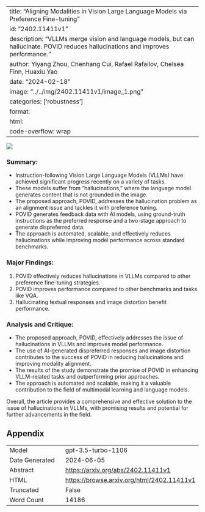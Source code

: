 
---
title: "Aligning Modalities in Vision Large Language Models via Preference Fine-tuning"
id: "2402.11411v1"
description: "VLLMs merge vision and language models, but can hallucinate. POVID reduces hallucinations and improves performance."
author: Yiyang Zhou, Chenhang Cui, Rafael Rafailov, Chelsea Finn, Huaxiu Yao
date: "2024-02-18"
image: "../../img/2402.11411v1/image_1.png"
categories: ['robustness']
format:
  html:
    code-overflow: wrap
---

![](../../img/2402.11411v1/image_1.png)

### Summary:
- Instruction-following Vision Large Language Models (VLLMs) have achieved significant progress recently on a variety of tasks.
- These models suffer from "hallucinations," where the language model generates content that is not grounded in the image.
- The proposed approach, POVID, addresses the hallucination problem as an alignment issue and tackles it with preference tuning.
- POVID generates feedback data with AI models, using ground-truth instructions as the preferred response and a two-stage approach to generate dispreferred data.
- The approach is automated, scalable, and effectively reduces hallucinations while improving model performance across standard benchmarks.

### Major Findings:
1. POVID effectively reduces hallucinations in VLLMs compared to other preference fine-tuning strategies.
2. POVID improves performance compared to other benchmarks and tasks like VQA.
3. Hallucinating textual responses and image distortion benefit performance.

### Analysis and Critique:
- The proposed approach, POVID, effectively addresses the issue of hallucinations in VLLMs and improves model performance.
- The use of AI-generated dispreferred responses and image distortion contributes to the success of POVID in reducing hallucinations and improving modality alignment.
- The results of the study demonstrate the promise of POVID in enhancing VLLM-related tasks and outperforming prior approaches.
- The approach is automated and scalable, making it a valuable contribution to the field of multimodal learning and language models.

Overall, the article provides a comprehensive and effective solution to the issue of hallucinations in VLLMs, with promising results and potential for further advancements in the field.

## Appendix

|          |          |
|----------|----------|
| Model     | gpt-3.5-turbo-1106       |
| Date Generated     | 2024-06-05       |
| Abstract | [https://arxiv.org/abs/2402.11411v1](https://arxiv.org/abs/2402.11411v1)        |
| HTML     | [https://browse.arxiv.org/html/2402.11411v1](https://browse.arxiv.org/html/2402.11411v1)       |
| Truncated       | False       |
| Word Count       | 14186       |